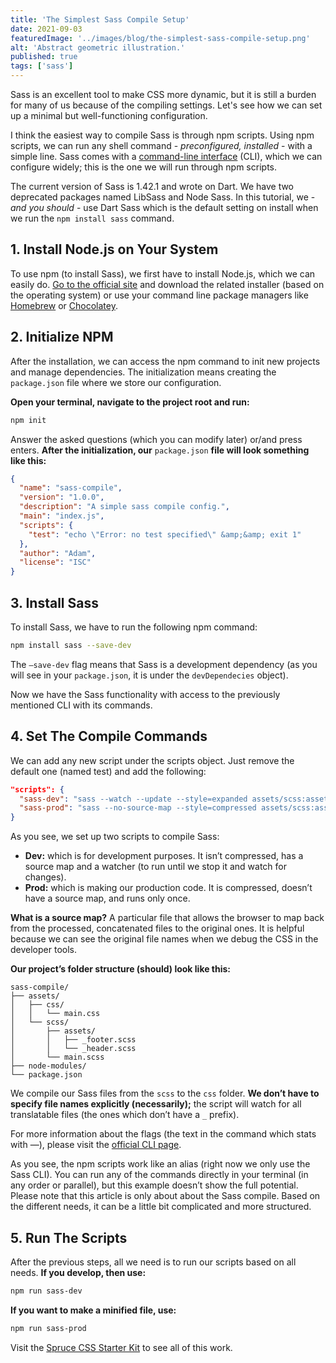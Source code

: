 ```yaml
---
title: 'The Simplest Sass Compile Setup'
date: 2021-09-03
featuredImage: '../images/blog/the-simplest-sass-compile-setup.png'
alt: 'Abstract geometric illustration.'
published: true
tags: ['sass']
---
```


<p className="lead">Sass is an excellent tool to make CSS more dynamic, but it is still a burden for many of us because of the compiling settings. Let's see how we can set up a minimal but well-functioning configuration.</p>

I think the easiest way to compile Sass is through npm scripts. Using npm scripts, we can run any shell command - *preconfigured, installed* - with a simple line. Sass comes with a [command-line interface](https://sass-lang.com/documentation/cli/dart-sass) (CLI), which we can configure widely; this is the one we will run through npm scripts.

The current version of Sass is 1.42.1 and wrote on Dart. We have two deprecated packages named LibSass and Node Sass. In this tutorial, we - *and you should* - use Dart Sass which is the default setting on install when we run the `npm install sass` command.

## 1. Install Node.js on Your System

To use npm (to install Sass), we first have to install Node.js, which we can easily do. [Go to the official site](https://nodejs.org/en/download/) and download the related installer (based on the operating system) or use your command line package managers like [Homebrew](https://brew.sh/) or [Chocolatey](https://chocolatey.org/).

## 2. Initialize NPM

After the installation, we can access the npm command to init new projects and manage dependencies. The initialization means creating the `package.json` file where we store our configuration.

**Open your terminal, navigate to the project root and run:**

```bash
npm init
```

Answer the asked questions (which you can modify later) or/and press enters. **After the initialization, our** `package.json` **file will look something like this:**

```json
{
  "name": "sass-compile",
  "version": "1.0.0",
  "description": "A simple sass compile config.",
  "main": "index.js",
  "scripts": {
    "test": "echo \"Error: no test specified\" &amp;&amp; exit 1"
  },
  "author": "Adam",
  "license": "ISC"
}
```

## 3. Install Sass

To install Sass, we have to run the following npm command:

```bash
npm install sass --save-dev
```

The `–save-dev` flag means that Sass is a development dependency (as you will see in your `package.json`, it is under the `devDependecies` object).

Now we have the Sass functionality with access to the previously mentioned CLI with its commands.

## 4. Set The Compile Commands

We can add any new script under the scripts object. Just remove the default one (named test) and add the following:

```json
"scripts": {
  "sass-dev": "sass --watch --update --style=expanded assets/scss:assets/css",
  "sass-prod": "sass --no-source-map --style=compressed assets/scss:assets/css"
}
```

As you see, we set up two scripts to compile Sass:

- **Dev:** which is for development purposes. It isn’t compressed, has a source map and a watcher (to run until we stop it and watch for changes).
- **Prod:** which is making our production code. It is compressed, doesn’t have a source map, and runs only once.

<Notification type="info" icon={true}><strong>What is a source map?</strong> A particular file that allows the browser to map back from the processed, concatenated files to the original ones. It is helpful because we can see the original file names when we debug the CSS in the developer tools.</Notification>

**Our project’s folder structure (should) look like this:**

```
sass-compile/
├── assets/
│   ├── css/
│   │   └── main.css
│   └── scss/
│       ├── assets/
│       │   ├── _footer.scss
│       │   └── _header.scss
│       └── main.scss
├── node-modules/
└── package.json
```

We compile our Sass files from the `scss` to the `css` folder. **We don’t have to specify file names explicitly (necessarily);** the script will watch for all translatable files (the ones which don’t have a `_` prefix).

For more information about the flags (the text in the command which stats with —), please visit the [official CLI page](https://sass-lang.com/documentation/cli).

<Notification type="info" icon={true}>As you see, the npm scripts work like an alias (right now we only use the Sass CLI). You can run any of the commands directly in your terminal (in any order or parallel), but this example doesn’t show the full potential. Please note that this article is only about about the Sass compile. Based on the different needs, it can be a little bit complicated and more structured.</Notification>

## 5. Run The Scripts

After the previous steps, all we need is to run our scripts based on all needs. **If you develop, then use:**

```bash
npm run sass-dev
```

**If you want to make a minified file, use:**

```bash
npm run sass-prod
```
<Notification type="info" icon={true}>Visit the <a href="https://github.com/conedevelopment/sprucecss-starter-kit">Spruce CSS Starter Kit</a> to see all of this work.</Notification>
